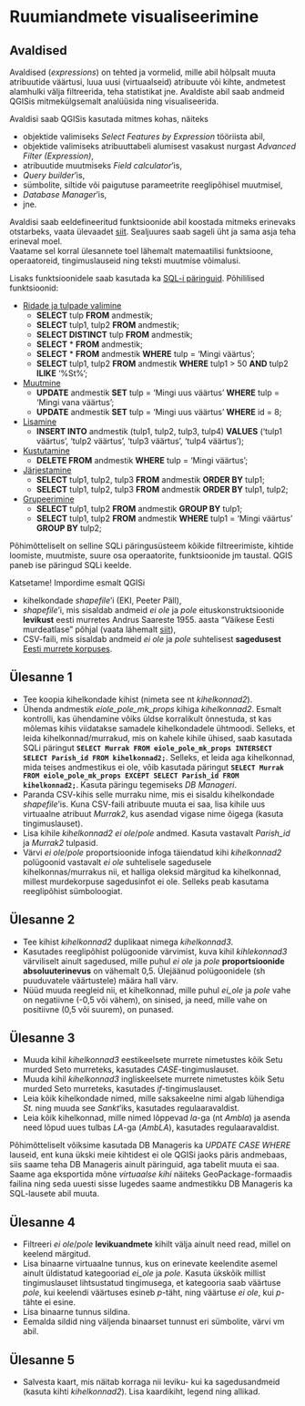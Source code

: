 # Ruumiandmete visualiseerimine {#visualiseerimine1}

## Avaldised

Avaldised (*expressions*) on tehted ja vormelid, mille abil hõlpsalt muuta atribuutide väärtusi, luua uusi (virtuaalseid) atribuute või kihte, andmetest alamhulki välja filtreerida, teha statistikat jne. Avaldiste abil saab andmeid QGISis mitmekülgsemalt analüüsida ning visualiseerida.  

Avaldisi saab QGISis kasutada mitmes kohas, näiteks 

- objektide valimiseks *Select Features by Expression* tööriista abil,    
- objektide valimiseks atribuuttabeli alumisest vasakust nurgast *Advanced Filter (Expression)*,  
- atribuutide muutmiseks *Field calculator*'is,  
- *Query builder*'is,   
- sümbolite, siltide või paigutuse parameetrite reeglipõhisel muutmisel,  
- *Database Manager*'is,  
- jne.  


Avaldisi saab eeldefineeritud funktsioonide abil koostada mitmeks erinevaks otstarbeks, vaata ülevaadet [siit](https://docs.qgis.org/3.4/en/docs/user_manual/working_with_vector/expression.html#vector-expressions). Sealjuures saab sageli üht ja sama asja teha erineval moel.    
Vaatame sel korral ülesannete toel lähemalt matemaatilisi funktsioone, operaatoreid, tingimuslauseid ning teksti muutmise võimalusi.  


Lisaks funktsioonidele saab kasutada ka [SQL-i päringuid](https://www.w3schools.com/sql/). Põhililised funktsioonid:  

- [Ridade ja tulpade valimine](https://www.w3schools.com/sql/sql_select.asp)
    + **SELECT** tulp **FROM** andmestik;
    + **SELECT** tulp1, tulp2 **FROM** andmestik;
    + **SELECT DISTINCT** tulp **FROM** andmestik;  
    + **SELECT** \* **FROM** andmestik;
    + **SELECT** \* **FROM** andmestik **WHERE** tulp = 'Mingi väärtus';  
    + **SELECT** tulp1, tulp2 **FROM** andmestik **WHERE** tulp1 > 50 **AND** tulp2 **ILIKE** '%St%';  
- [Muutmine](https://www.w3schools.com/sql/sql_update.asp)  
    + **UPDATE** andmestik **SET** tulp = 'Mingi uus väärtus' **WHERE** tulp = 'Mingi vana väärtus';
    + **UPDATE** andmestik **SET** tulp = 'Mingi uus väärtus' **WHERE** id = 8;
- [Lisamine](https://www.w3schools.com/sql/sql_insert.asp)  
    + **INSERT INTO** andmestik (tulp1, tulp2, tulp3, tulp4) **VALUES** ('tulp1 väärtus', 'tulp2 väärtus', 'tulp3 väärtus', 'tulp4 väärtus');
- [Kustutamine](https://www.w3schools.com/sql/sql_delete.asp)  
    + **DELETE FROM** andmestik **WHERE** tulp = 'Mingi väärtus'; 
- [Järjestamine](https://www.w3schools.com/sql/sql_orderby.asp)  
    + **SELECT** tulp1, tulp2, tulp3 **FROM** andmestik **ORDER BY** tulp1;
    + **SELECT** tulp1, tulp2, tulp3 **FROM** andmestik **ORDER BY** tulp1, tulp2;  
- [Grupeerimine](https://www.w3schools.com/sql/sql_groupby.asp)  
    + **SELECT** tulp1, tulp2 **FROM** andmestik **GROUP BY** tulp1;
    + **SELECT** tulp1, tulp2 **FROM** andmestik **WHERE** tulp1 = 'Mingi väärtus' **GROUP BY** tulp2;  


Põhimõtteliselt on selline SQLi päringusüsteem kõikide filtreerimiste, kihtide loomiste, muutmiste, suure osa operaatorite, funktsioonide jm taustal. QGIS paneb ise päringud SQLi keelde.      
 

Katsetame! Impordime esmalt QGISi 

- kihelkondade *shapefile*'i (EKI, Peeter Päll),  
- *shapefile*'i, mis sisaldab andmeid *ei ole* ja *pole* eituskonstruktsioonide **levikust** eesti murretes Andrus Saareste 1955. aasta "Väikese Eesti murdeatlase" põhjal (vaata lähemalt [siit](https://github.com/MPilvik/RuRaKe)),  
- CSV-faili, mis sisaldab andmeid *ei ole* ja *pole* suhtelisest **sagedusest** [Eesti murrete korpuses](www.murre.ut.ee/mkweb).  


## Ülesanne 1

- Tee koopia kihelkondade kihist (nimeta see nt *kihelkonnad2*).  
- Ühenda andmestik *eiole_pole_mk_props* kihiga *kihelkonnad2*. Esmalt kontrolli, kas ühendamine võiks üldse korralikult õnnestuda, st kas mõlemas kihis viidatakse samadele kihelkondadele ühtmoodi. Selleks, et leida kihelkonnad/murrakud, mis on kahele kihile ühised, saab kasutada SQLi päringut **`SELECT Murrak FROM eiole_pole_mk_props INTERSECT SELECT Parish_id FROM kihelkonnad2;`**. Selleks, et leida aga kihelkonnad, mida teises andmestikus ei ole, võib kasutada päringut **`SELECT Murrak FROM eiole_pole_mk_props EXCEPT SELECT Parish_id FROM kihelkonnad2;`**. Kasuta päringu tegemiseks *DB Manageri*.  
- Paranda CSV-kihis selle murraku nime, mis ei sisaldu kihelkondade *shapefile*'is. Kuna CSV-faili atribuute muuta ei saa, lisa kihile uus virtuaalne atribuut *Murrak2*, kus asendad vigase nime õigega (kasuta tingimuslauset).   
- Lisa kihile *kihelkonnad2* *ei ole*/*pole* andmed. Kasuta vastavalt *Parish_id* ja *Murrak2* tulpasid.   
- Värvi *ei ole*/*pole* proportsioonide infoga täiendatud kihi *kihelkonnad2* polügoonid vastavalt *ei ole* suhtelisele sagedusele kihelkonnas/murrakus nii, et halliga oleksid märgitud ka kihelkonnad, millest murdekorpuse sagedusinfot ei ole. Selleks peab kasutama reeglipõhist sümboloogiat.  


## Ülesanne 2

- Tee kihist *kihelkonnad2* duplikaat nimega *kihelkonnad3*.  
- Kasutades reeglipõhist polügoonide värvimist, kuva kihil *kihlekonnad3* värviliselt ainult sagedused, mille puhul *ei ole* ja *pole* **proportsioonide absoluuterinevus** on vähemalt 0,5. Ülejäänud polügoonidele (sh puuduvatele väärtustele) määra hall värv.    
- Nüüd muuda reegleid nii, et kihelkonnad, mille puhul *ei_ole* ja *pole* vahe on negatiivne (-0,5 või vähem), on sinised, ja need, mille vahe on positiivne (0,5 või suurem), on punased.  


## Ülesanne 3

- Muuda kihil *kihelkonnad3* eestikeelsete murrete nimetustes kõik Setu murded Seto murreteks, kasutades *CASE*-tingimuslauset.   
- Muuda kihil *kihelkonnad3* ingliskeelsete murrete nimetustes kõik Setu murded Seto murreteks, kasutades *if*-tingimuslauset.  
- Leia kõik kihelkondade nimed, mille saksakeelne nimi algab lühendiga *St.* ning muuda see *Sankt*'iks, kasutades regulaaravaldist.  
- Leia kõik kihelkonnad, mille nimed lõppevad *la*-ga (nt *Ambla*) ja asenda need lõpud uues tulbas *LA*-ga (*AmbLA*), kasutades regulaaravaldist.  

Põhimõtteliselt võiksime kasutada DB Manageris ka *UPDATE CASE WHERE* lauseid, ent kuna ükski meie kihtidest ei ole QGISi jaoks päris andmebaas, siis saame teha DB Manageris ainult päringuid, aga tabelit muuta ei saa. Saame aga eksportida mõne *virtuaalse kihi* näiteks GeoPackage-formaadis failina ning seda uuesti sisse lugedes saame andmestikku DB Manageris ka SQL-lausete abil muuta. 


## Ülesanne 4

- Filtreeri *ei ole*/*pole* **levikuandmete** kihilt välja ainult need read, millel on keelend märgitud.  
- Lisa binaarne virtuaalne tunnus, kus on erinevate keelendite asemel ainult üldistatud kategooriad *ei_ole* ja *pole*. Kasuta ükskõik millist tingimuslauset lihtsustatud tingimusega, et kategooria saab väärtuse *pole*, kui keelendi väärtuses esineb *p*-täht, ning väärtuse *ei ole*, kui *p*-tähte ei esine.  
- Lisa binaarne tunnus sildina.
- Eemalda sildid ning väljenda binaarset tunnust eri sümbolite, värvi vm abil.  


## Ülesanne 5

- Salvesta kaart, mis näitab korraga nii leviku- kui ka sagedusandmeid (kasuta kihti *kihelkonnad2*). Lisa kaardikiht, legend ning allikad.   





